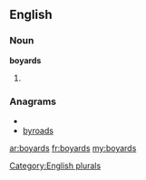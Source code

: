 ==English==

===Noun===
'''boyards'''

# {{plural of|[[boyard]]}}

===Anagrams===
* {{alphagram|abdorsy}}
* [[byroads#English|byroads]]


[[Category:English plurals]]

[[ar:boyards]]
[[fr:boyards]]
[[my:boyards]]